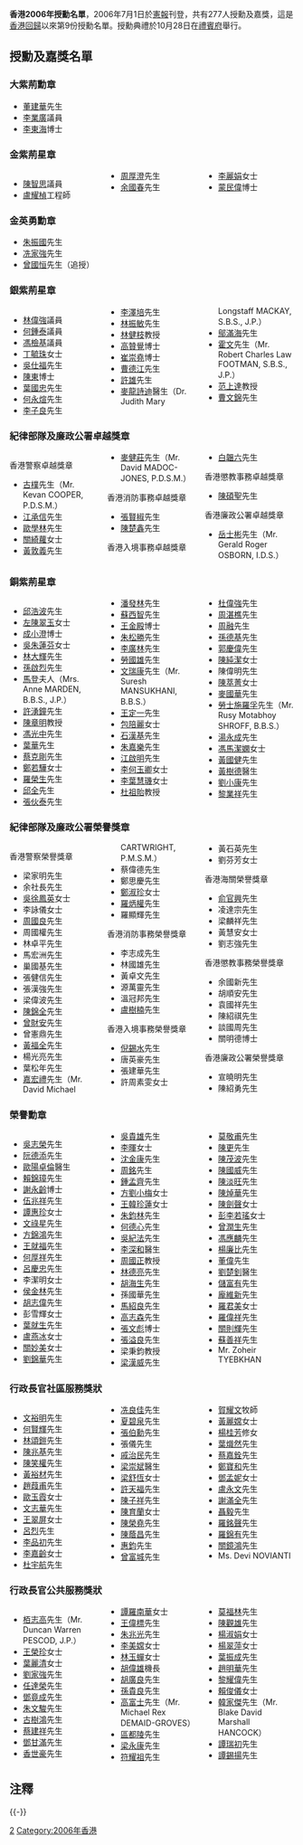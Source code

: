 '''香港2006年授勳名單'''，2006年7月1日於[[香港政府憲報|憲報]]刊登，共有277人授勳及嘉獎，這是[[香港回歸|香港回歸]]以來第9份授勳名單。授勳典禮於10月28日在[[禮賓府|禮賓府]]舉行。

== 授勳及嘉獎名單 ==
=== 大紫荊勳章 ===
*[[董建華|董建華]]先生{{大紫荊|nocat}}
*[[李業廣|李業廣]]議員{{大紫荊|nocat}}{{GBSHK|nocat}}{{JP|nocat}}
*[[李東海|李東海]]博士{{大紫荊|nocat}}{{GBSHK|nocat}}{{JP|nocat}}

=== 金紫荊星章 ===
<div class="references-small" style="-moz-column-count:3; -webkit-column-count:3; column-count:3;">
*[[陳智思|陳智思]]議員{{GBSHK|nocat}}{{JP|nocat}}
*[[盧耀楨|盧耀楨]]工程師{{GBSHK|nocat}}{{JP|nocat}}
*[[周厚澄|周厚澄]]先生{{GBSHK|nocat}}{{JP|nocat}}
*[[余國春|余國春]]先生{{GBSHK|nocat}}{{JP|nocat}}
*[[李麗娟|李麗娟]]女士{{GBSHK|nocat}}{{JP|nocat}}
*[[蒙民偉|蒙民偉]]博士{{GBSHK|nocat}}
</div>

=== 金英勇勳章 ===
*[[朱振國|朱振國]]先生{{MBG|nocat}}
*[[冼家強|冼家強]]先生{{MBG|nocat}}
*[[曾國恒|曾國恒]]先生{{MBG|nocat}}（追授）

=== 銀紫荊星章 ===
<div class="references-small" style="-moz-column-count:3; -webkit-column-count:3; column-count:3;">
*[[林偉強|林偉強]]議員{{SBSHK|nocat}}{{JP|nocat}}
*[[何鍾泰|何鍾泰]]議員{{SBSHK|nocat}}{{JP|nocat}}
*[[馮檢基|馮檢基]]議員{{SBSHK|nocat}}{{JP|nocat}}
*[[丁毓珠|丁毓珠]]女士{{SBSHK|nocat}}{{JP|nocat}}
*[[吳仕福|吳仕福]]先生{{SBSHK|nocat}}{{JP|nocat}}
*[[陳東_(深水埗區議會主席)|陳東]]博士{{SBSHK|nocat}}{{JP|nocat}}
*[[葉國忠|葉國忠]]先生{{SBSHK|nocat}}{{JP|nocat}}
*[[何永煊|何永煊]]先生{{SBSHK|nocat}}{{JP|nocat}}
*[[李子良|李子良]]先生{{SBSHK|nocat}}{{JP|nocat}}
*[[李澤培|李澤培]]先生{{SBSHK|nocat}}{{JP|nocat}}
*[[林振敏|林振敏]]先生{{SBSHK|nocat}}{{JP|nocat}}
*[[林健枝|林健枝]]教授{{SBSHK|nocat}}{{JP|nocat}}
*[[高贊覺|高贊覺]]博士{{SBSHK|nocat}}{{JP|nocat}}
*[[崔崇堯|崔崇堯]]博士{{SBSHK|nocat}}{{JP|nocat}}
*[[曹德江|曹德江]]先生{{SBSHK|nocat}}{{JP|nocat}}
*[[許雄|許雄]]先生{{SBSHK|nocat}}{{JP|nocat}}
*[[麥龍詩迪|麥龍詩迪]]醫生{{SBSHK|nocat}}{{JP|nocat}}（Dr. Judith Mary Longstaff MACKAY, S.B.S., J.P.）
*[[鄔滿海|鄔滿海]]先生{{SBSHK|nocat}}{{JP|nocat}}
*[[霍文|霍文]]先生{{SBSHK|nocat}}{{JP|nocat}}（Mr. Robert Charles Law FOOTMAN, S.B.S., J.P.）
*[[范上達|范上達]]教授{{SBSHK|nocat}}
*[[曹文錦|曹文錦]]先生{{SBSHK|nocat}}
</div>

=== 紀律部隊及廉政公署卓越獎章 ===
<div class="references-small" style="-moz-column-count:3; -webkit-column-count:3; column-count:3;">
;香港警察卓越獎章
*[[古樸_(警察)|古樸]]先生{{PDSM}}（Mr. Kevan COOPER, P.D.S.M.）
*[[江承信|江承信]]先生{{PDSM}}
*[[歐學林|歐學林]]先生{{PDSM}}
*[[關綺蘿|關綺蘿]]女士{{PDSM}}
*[[黃敦義|黃敦義]]先生{{PDSM}}
*[[麥健莊|麥健莊]]先生{{PDSM}}（Mr. David MADOC-JONES, P.D.S.M.）

;香港消防事務卓越獎章 
*[[張賢椒|張賢椒]]先生{{FSDSM}}
*[[陳楚鑫|陳楚鑫]]先生{{FSDSM}}

;香港入境事務卓越獎章
*[[白韞六|白韞六]]先生{{IDSM}}

;香港懲教事務卓越獎章
*[[陳碩聖|陳碩聖]]先生{{CSDSM}}

;香港廉政公署卓越獎章
*[[岳士彬|岳士彬]]先生{{IDS}}（Mr. Gerald Roger OSBORN, I.D.S.）
</div>

=== 銅紫荊星章 ===
<div class="references-small" style="-moz-column-count:3; -webkit-column-count:3; column-count:3;">
*[[邱浩波|邱浩波]]先生{{BBSHK|nocat}}{{MH|nocat}}{{JP|nocat}}
*[[左陳翠玉|左陳翠玉]]女士{{BBSHK|nocat}}{{JP|nocat}}
*[[成小澄|成小澄]]博士{{BBSHK|nocat}}{{JP|nocat}}
*[[吳朱蓮芬|吳朱蓮芬]]女士{{BBSHK|nocat}}{{JP|nocat}}
*[[林大輝|林大輝]]先生{{BBSHK|nocat}}{{JP|nocat}}
*[[孫啟烈|孫啟烈]]先生{{BBSHK|nocat}}{{JP|nocat}}
*[[安妮·馬登|馬登]]夫人{{BBSHK|nocat}}{{JP|nocat}}（Mrs. Anne MARDEN, B.B.S., J.P.）
*[[許湧鐘|許湧鐘]]先生{{BBSHK|nocat}}{{JP|nocat}}
*[[陳章明|陳章明]]教授{{BBSHK|nocat}}{{JP|nocat}}
*[[馮光中|馮光中]]先生{{BBSHK|nocat}}{{JP|nocat}}
*[[葉華_(油尖旺區地區人士)|葉華]]先生{{BBSHK|nocat}}{{JP|nocat}}
*[[蔡克剛|蔡克剛]]先生{{BBSHK|nocat}}{{JP|nocat}}
*[[鄭若驊|鄭若驊]]女士{{BBSHK|nocat}}{{SC|nocat}}{{JP|nocat}}
*[[羅榮生|羅榮生]]先生{{BBSHK|nocat}}{{JP|nocat}}
*[[邱全|邱全]]先生{{BBSHK|nocat}}{{MH|nocat}}
*[[張伙泰|張伙泰]]先生{{BBSHK|nocat}}{{MH|nocat}}
*[[潘發林|潘發林]]先生{{BBSHK|nocat}}{{MH|nocat}}
*[[蘇西智|蘇西智]]先生{{BBSHK|nocat}}{{MH|nocat}}
*[[王金殿|王金殿]]博士{{BBSHK|nocat}}
*[[朱松勝|朱松勝]]先生{{BBSHK|nocat}}{{MH|nocat}}
*[[李廣林|李廣林]]先生{{BBSHK|nocat}}{{MH|nocat}}
*[[勞國雄|勞國雄]]先生{{BBSHK|nocat}}{{MH|nocat}}
*[[文瑞康|文瑞康]]先生{{BBSHK|nocat}}（Mr. Suresh MANSUKHANI, B.B.S.）
*[[王定一|王定一]]先生{{BBSHK|nocat}}
*[[包陪麗|包陪麗]]女士{{BBSHK|nocat}}
*[[石漢基|石漢基]]先生{{BBSHK|nocat}}
*[[朱嘉樂|朱嘉樂]]先生{{BBSHK|nocat}}
*[[江啟明|江啟明]]先生{{BBSHK|nocat}}
*[[李何玉卿|李何玉卿]]女士{{BBSHK|nocat}}
*[[李葉慧璣|李葉慧璣]]女士{{BBSHK|nocat}}
*[[杜祖貽|杜祖貽]]教授{{BBSHK|nocat}}
*[[杜偉強|杜偉強]]先生{{BBSHK|nocat}}
*[[周湛樵|周湛樵]]先生{{BBSHK|nocat}}
*[[周融|周融]]先生{{BBSHK|nocat}}
*[[孫德基|孫德基]]先生{{BBSHK|nocat}}
*[[郭慶偉|郭慶偉]]先生{{BBSHK|nocat}}{{SC|nocat}}
*[[陳純潔|陳純潔]]女士{{BBSHK|nocat}}
*陳偉明先生{{BBSHK|nocat}}
*[[陳萃菁|陳萃菁]]女士{{BBSHK|nocat}}
*[[麥國華|麥國華]]先生{{BBSHK|nocat}}
*[[勞士施羅孚|勞士施羅孚]]先生{{BBSHK|nocat}}（Mr. Rusy Motabhoy SHROFF, B.B.S.）
*[[湯永成|湯永成]]先生{{BBSHK|nocat}}
*[[馮馬潔嫻|馮馬潔嫻]]女士{{BBSHK|nocat}}
*[[黃國健|黃國健]]先生{{BBSHK|nocat}}
*[[黃樹德|黃樹德]]醫生{{BBSHK|nocat}}
*[[劉小康|劉小康]]先生{{BBSHK|nocat}}
*[[黎業祥|黎業祥]]先生{{BBSHK|nocat}}
</div>

=== 紀律部隊及廉政公署榮譽獎章 ===
<div class="references-small" style="-moz-column-count:3; -webkit-column-count:3; column-count:3;">
;香港警察榮譽獎章
*梁家明先生{{PMSM}}
*余社長先生{{PMSM}}
*[[吳徐鳳英|吳徐鳳英]]女士{{PMSM}}
*李詠儀女士{{PMSM}}
*[[周國良|周國良]]先生{{PMSM}}
*周國權先生{{PMSM}}
*林卓平先生{{PMSM}}
*馬宏洲先生{{PMSM}}
*巢國基先生{{PMSM}}
*張健信先生{{PMSM}}
*張漢強先生{{PMSM}}
*梁偉波先生{{PMSM}}
*[[陳錦全|陳錦全]]先生{{PMSM}}
*[[曾財安|曾財安]]先生{{PMSM}}
*曾憲鼎先生{{PMSM}}
*[[黃福全|黃福全]]先生{{PMSM}}
*楊光亮先生{{PMSM}}
*葉松年先生{{PMSM}}
*[[嘉宏禮|嘉宏禮]]先生{{PMSM}}（Mr. David Michael CARTWRIGHT, P.M.S.M.）
*蔡偉德先生{{PMSM}}
*鄭思慶先生{{PMSM}}
*[[鄭淑珍|鄭淑珍]]女士{{PMSM}}
*[[羅炳權|羅炳權]]先生{{PMSM}}
*羅顯輝先生{{PMSM}}

;香港消防事務榮譽獎章
*李志成先生{{FSMSM}}
*林國雄先生{{FSMSM}}
*黃卓文先生{{FSMSM}}
*源萬靈先生{{FSMSM}}
*溫冠邦先生{{FSMSM}}
*[[盧樹楠|盧樹楠]]先生{{FSMSM}}

;香港入境事務榮譽獎章
*[[倪錫水|倪錫水]]先生{{IMSM}}
*唐英豪先生{{IMSM}}
*張建華先生{{IMSM}}
*許周素雯女士{{IMSM}}
*黃石英先生{{IMSM}}
*劉芬芳女士{{IMSM}}

;香港海關榮譽獎章
*[[俞官興|俞官興]]先生{{CMSM}}
*凌達宗先生{{CMSM}}
*梁麟祥先生{{CMSM}}
*黃慧安女士{{CMSM}}
*劉志強先生{{CMSM}}

;香港懲教事務榮譽獎章
*余國新先生{{CSMSM}}
*胡順安先生{{CSMSM}}
*袁國祥先生{{CSMSM}}
*陳紹祺先生{{CSMSM}}
*談國周先生{{CSMSM}}
*關明德博士{{CSMSM}}

;香港廉政公署榮譽獎章
*宣曉明先生{{IMS}}
*陳紹勇先生{{IMS}}
</div>

=== 榮譽勳章 ===
<div class="references-small" style="-moz-column-count:3; -webkit-column-count:3; column-count:3;">
*[[吳志榮|吳志榮]]先生{{MH|nocat}}{{JP|nocat}}
*[[阮德添|阮德添]]先生{{MH|nocat}}{{JP|nocat}}
*[[歐陽卓倫|歐陽卓倫]]醫生{{MH|nocat}}{{JP|nocat}}
*[[賴錦璋|賴錦璋]]先生{{MH|nocat}}{{JP|nocat}}
*[[謝永齡|謝永齡]]博士{{MH|nocat}}
*[[伍兆祥|伍兆祥]]先生{{MH|nocat}}
*[[譚惠珍|譚惠珍]]女士{{MH|nocat}}
*[[文祿星|文祿星]]先生{{MH|nocat}}
*[[方錦鴻|方錦鴻]]先生{{MH|nocat}}
*[[王就福|王就福]]先生{{MH|nocat}}
*[[何厚祥|何厚祥]]先生{{MH|nocat}}
*[[呂慶忠|呂慶忠]]先生{{MH|nocat}}
*李潔明女士{{MH|nocat}}
*[[侯金林|侯金林]]先生{{MH|nocat}}
*[[胡志偉_(政治人物)|胡志偉]]先生{{MH|nocat}}
*彭雪輝女士{{MH|nocat}}{{NoteTag|即[[彭韻僖|彭韻僖]]}}
*[[葉就生|葉就生]]先生{{MH|nocat}}
*[[盧燕冰|盧燕冰]]女士{{MH|nocat}}
*[[關妙美|關妙美]]女士{{MH|nocat}}
*[[劉錦華|劉錦華]]先生{{PMSM}}{{MH|nocat}}
*[[吳貴雄|吳貴雄]]先生{{MH|nocat}}
*[[李暉_(香港)|李暉]]女士{{MH|nocat}}
*[[沈金康|沈金康]]先生{{MH|nocat}}
*[[周銘|周銘]]先生{{MH|nocat}}
*[[鍾孟齊|鍾孟齊]]先生{{MH|nocat}}
*[[方劉小梅|方劉小梅]]女士{{MH|nocat}}
*[[王韓珍蓮|王韓珍蓮]]女士{{MH|nocat}}
*[[朱鈞林|朱鈞林]]先生{{MH|nocat}}
*[[何德心|何德心]]先生{{MH|nocat}}
*[[吳紀法|吳紀法]]先生{{MH|nocat}}
*[[李深和|李深和]]醫生{{MH|nocat}}
*[[周國正|周國正]]教授{{MH|nocat}}
*[[林德亮|林德亮]]先生{{MH|nocat}}
*[[胡海生|胡海生]]先生{{MH|nocat}}
*孫國華先生{{MH|nocat}}
*[[馬紹良|馬紹良]]先生{{MH|nocat}}
*[[高志森|高志森]]先生{{MH|nocat}}
*[[張文彪|張文彪]]博士{{MH|nocat}}
*[[張溢良|張溢良]]先生{{MH|nocat}}
*梁秉鈞教授{{MH|nocat}}{{NoteTag|即[[也斯|也斯]]}}
*[[梁漢威|梁漢威]]先生{{MH|nocat}}
*[[莫敬甫|莫敬甫]]先生{{MH|nocat}}
*[[陳更|陳更]]先生{{MH|nocat}}
*[[陳茂波|陳茂波]]先生{{MH|nocat}}
*[[陳國威|陳國威]]先生{{MH|nocat}}
*[[陳淡旺|陳淡旺]]先生{{MH|nocat}}
*[[陳焯華|陳焯華]]先生{{MH|nocat}}
*[[陳劍聲|陳劍聲]]女士{{MH|nocat}}
*[[彭李若瑤|彭李若瑤]]女士{{MH|nocat}}
*[[曾潤生|曾潤生]]先生{{MH|nocat}}
*[[馮應麟|馮應麟]]先生{{MH|nocat}}
*[[楊廉比|楊廉比]]先生{{MH|nocat}}
*[[董偉_(1930年)|董偉]]先生{{MH|nocat}}
*[[劉楚釗|劉楚釗]]醫生{{MH|nocat}}
*[[儲富有|儲富有]]先生{{MH|nocat}}
*[[龐維新|龐維新]]先生{{MH|nocat}}
*[[羅君美|羅君美]]女士{{MH|nocat}}
*[[羅偉祥|羅偉祥]]先生{{MH|nocat}}
*[[關則輝|關則輝]]先生{{MH|nocat}}
*[[蘇善祥|蘇善祥]]先生{{MH|nocat}}
*Mr. Zoheir TYEBKHAN{{MH|nocat}}
</div>

=== 行政長官社區服務獎狀 ===
<div class="references-small" style="-moz-column-count:3; -webkit-column-count:3; column-count:3;">
*[[文裕明|文裕明]]先生
*[[何賢輝|何賢輝]]先生
*[[林頌鎧|林頌鎧]]先生
*[[陳兆基|陳兆基]]先生
*[[陳笑權|陳笑權]]先生
*[[黃裕材|黃裕材]]先生
*[[趙葭甫|趙葭甫]]先生
*[[歐玉霞|歐玉霞]]女士
*[[文志華|文志華]]先生
*[[王翠屏|王翠屏]]女士
*[[呂烈|呂烈]]先生
*[[李品初|李品初]]先生
*[[李嘉齡|李嘉齡]]女士
*[[杜宇航|杜宇航]]先生
*[[冼良佳|冼良佳]]先生
*[[夏碧泉|夏碧泉]]先生
*[[張伯勳|張伯勳]]先生
*張儀先生
*[[戚治民|戚治民]]先生
*[[梁崇斌|梁崇斌]]醫生
*[[梁舒恆|梁舒恆]]女士
*[[許天福|許天福]]先生
*[[陳子祥|陳子祥]]先生
*[[陳育蘭|陳育蘭]]女士
*[[陳榮堯|陳榮堯]]先生
*[[陳蔭昌|陳蔭昌]]先生
*[[惠鈞|惠鈞]]先生
*[[曾富城|曾富城]]先生
*[[賀耀文|賀耀文]]牧師
*[[黃麗嫦|黃麗嫦]]女士
*[[楊桂芳|楊桂芳]]修女
*[[葉熾然|葉熾然]]先生
*[[蔡嘉銓|蔡嘉銓]]先生
*[[鄭寶和|鄭寶和]]先生
*[[鄧孟妮|鄧孟妮]]女士
*[[盧永文|盧永文]]先生
*[[謝滿全|謝滿全]]先生
*[[聶毅|聶毅]]先生
*[[羅銘聲|羅銘聲]]先生
*[[羅錦有|羅錦有]]先生
*[[關鏡鴻|關鏡鴻]]先生
*Ms. Devi NOVIANTI
</div>

=== 行政長官公共服務獎狀 ===
<div class="references-small" style="-moz-column-count:3; -webkit-column-count:3; column-count:3;">
*[[栢志高|栢志高]]先生{{JP|nocat}}（Mr. Duncan Warren PESCOD, J.P.）
*[[王榮珍|王榮珍]]女士{{JP|nocat}}
*[[葉麗清|葉麗清]]女士{{JP|nocat}}
*[[劉家強|劉家強]]先生{{JP|nocat}}
*[[任達榮|任達榮]]先生{{PDSM}}
*[[鄧竟成|鄧竟成]]先生{{PDSM}}
*[[朱文駿|朱文駿]]先生{{FSDSM}}
*[[古樹鴻|古樹鴻]]先生{{PMSM}}
*[[蔡建祥|蔡建祥]]先生{{PMSM}}
*[[鄧甘滿|鄧甘滿]]先生{{PMSM}}
*[[香世豪|香世豪]]先生
*[[譚羅南華|譚羅南華]]女士
*[[王偉標|王偉標]]先生
*[[朱兆光|朱兆光]]先生
*[[李美嫦|李美嫦]]女士
*[[林玉蟬|林玉蟬]]女士
*[[胡偉雄|胡偉雄]]機長
*[[胡廣良|胡廣良]]先生
*[[孫貴良|孫貴良]]先生
*[[高富士|高富士]]先生（Mr. Michael Rex DEMAID-GROVES）
*[[區都陵|區都陵]]先生
*[[梁永康|梁永康]]先生
*[[符耀祖|符耀祖]]先生
*[[莫福林|莫福林]]先生
*[[陳觀雄|陳觀雄]]先生
*[[楊淑娟|楊淑娟]]女士
*[[楊翠萍|楊翠萍]]女士
*[[葉振成|葉振成]]先生
*[[趙明華|趙明華]]先生
*[[黎耀偉|黎耀偉]]先生
*[[賴俊儀|賴俊儀]]女士
*[[韓家傑|韓家傑]]先生（Mr. Blake David Marshall HANCOCK）
*[[譚瑞初|譚瑞初]]先生
*[[譚錫揚|譚錫揚]]先生
</div>

== 注釋 ==
{{NoteFoot}}

{{-}}
{{香港授勳及嘉獎制度}}

[[Category:香港授勳及嘉獎名單|2]]
[[Category:2006年香港|Category:2006年香港]]